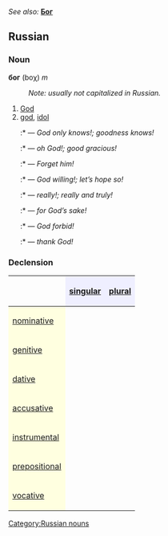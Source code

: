 ''See also:'' '''[[Бог]]'''
==Russian==
[[Category:Russian nouns]]
===Noun===
'''бог''' (boχ) ''m''
:''Note: usually not capitalized in Russian.''

#[[God]]
#[[god]], [[idol]]
#:*{{RUchar|бог [[он|его́]] [[знать|зна́ет]]!}} — ''God only knows!; goodness knows!''
#:*{{RUchar|бо́же [[мой]]!}} — ''oh God!; good gracious!''
#:*{{RUchar|бог [[с#Russian|с]] [[он|ним]]!}} — ''Forget him!''
#:*{{RUchar|[[давать|дай]] бог!}} — ''God willing!; let’s hope so!''
#:*{{RUchar|[[ей-богу|ей-бо́гу]]!}} — ''really!; really and truly!''
#:*{{RUchar|[[ради|ра́ди]] бо́га!}} — ''for God’s sake!''
#:*{{RUchar|[[сохранять|сохрани́]] бо́же!}} — ''God forbid!''
#:*{{RUchar|[[слава богу|сл́ава бо́гу]]!}} — ''thank God!''

===Declension===
{| border="1" cellpadding="4" cellspacing="0"
!
! style="background-color: #EFEFFF" align="center"|[[singular]]
! style="background-color: #EFEFFF" align="center"|[[plural]]
|-
! style="background-color: #FFFFE0" align="left"|[[nominative case|nominative]]
| align="center"|{{RUchar|бог}}
| align="center"|{{RUchar|бо́ги}}
|-
! style="background-color: #FFFFE0" align="left"|[[genitive case|genitive]]
| align="center"|{{RUchar|бо́га}}
| align="center"|{{RUchar|бого́в}}
|-
! style="background-color: #FFFFE0" align="left"|[[dative case|dative]]
| align="center"|{{RUchar|бо́гу}}
| align="center"|{{RUchar|бога́м}}
|-
! style="background-color: #FFFFE0" align="left"|[[accusative case|accusative]]
| align="center"|{{RUchar|бо́га}}
| align="center"|{{RUchar|бого́в}}
|-
! style="background-color: #FFFFE0" align="left"|[[instrumental case|instrumental]]
| align="center"|{{RUchar|бо́гом}}
| align="center"|{{RUchar|бога́ми}}
|-
! style="background-color: #FFFFE0" align="left"|[[prepositional case|prepositional]]
| align="center"|{{RUchar|о бо́ге}}
| align="center"|{{RUchar|о бога́х}}
|-
! style="background-color: #FFFFE0" align="left"|[[vocative case|vocative]]
| align="center"|{{RUchar|бо́же}}
| align="center"|{{RUchar|—}}
|}